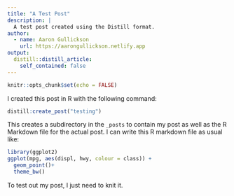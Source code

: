 ```yaml
---
title: "A Test Post"
description: |
  A test post created using the Distill format.
author:
  - name: Aaron Gullickson
    url: https://aarongullickson.netlify.app
output:
  distill::distill_article:
    self_contained: false
---
```



```r
knitr::opts_chunk$set(echo = FALSE)
```

I created this post in R with the following command:

```r
distill:create_post("testing")
```

This creates a subdirectory in the `_posts` to contain my post as well as the R Markdown file for the actual post. I can write this R markdown file as usual like:

```r
library(ggplot2)
ggplot(mpg, aes(displ, hwy, colour = class)) + 
  geom_point()+
  theme_bw()
```

To test out my post, I just need to knit it.

